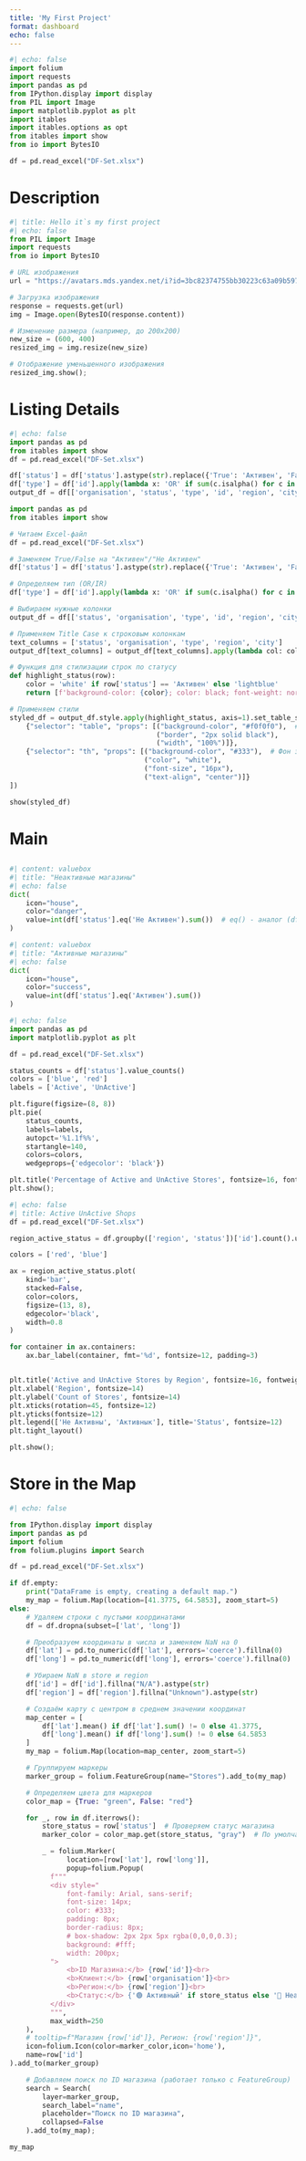 ```yaml
---
title: 'My First Project'
format: dashboard
echo: false
---
```


```python

#| echo: false
import folium
import requests
import pandas as pd
from IPython.display import display
from PIL import Image
import matplotlib.pyplot as plt
import itables
import itables.options as opt
from itables import show
from io import BytesIO

df = pd.read_excel("DF-Set.xlsx")

```

# Description



```python
#| title: Hello it`s my first project
#| echo: false
from PIL import Image
import requests
from io import BytesIO

# URL изображения
url = "https://avatars.mds.yandex.net/i?id=3bc82374755bb30223c63a09b5977c4aa04551f4-12615842-images-thumbs&n=13.jpeg"

# Загрузка изображения
response = requests.get(url)
img = Image.open(BytesIO(response.content))

# Изменение размера (например, до 200x200)
new_size = (600, 400)
resized_img = img.resize(new_size)

# Отображение уменьшенного изображения
resized_img.show();

```


# Listing Details


```python

#| echo: false
import pandas as pd
from itables import show
df = pd.read_excel("DF-Set.xlsx")

df['status'] = df['status'].astype(str).replace({'True': 'Активен', 'False': 'Не Активен'})
df['type'] = df['id'].apply(lambda x: 'OR' if sum(c.isalpha() for c in str(x)) >= 2 else 'IR')
output_df = df[['organisation', 'status', 'type', 'id', 'region', 'city']].reset_index(drop=True)
```


```python
import pandas as pd
from itables import show

# Читаем Excel-файл
df = pd.read_excel("DF-Set.xlsx")

# Заменяем True/False на "Активен"/"Не Активен"
df['status'] = df['status'].astype(str).replace({'True': 'Активен', 'False': 'Не Активен'})

# Определяем тип (OR/IR)
df['type'] = df['id'].apply(lambda x: 'OR' if sum(c.isalpha() for c in str(x)) >= 2 else 'IR')

# Выбираем нужные колонки
output_df = df[['status', 'organisation', 'type', 'id', 'region', 'city']].reset_index(drop=True)

# Применяем Title Case к строковым колонкам
text_columns = ['status', 'organisation', 'type', 'region', 'city']
output_df[text_columns] = output_df[text_columns].apply(lambda col: col.astype(str).str.title())

# Функция для стилизации строк по статусу
def highlight_status(row):
    color = 'white' if row['status'] == 'Активен' else 'lightblue'
    return [f'background-color: {color}; color: black; font-weight: normal;' for _ in row]

# Применяем стили
styled_df = output_df.style.apply(highlight_status, axis=1).set_table_styles([
    {"selector": "table", "props": [("background-color", "#f0f0f0"),  # Фон всей таблицы
                                    ("border", "2px solid black"),
                                    ("width", "100%")]},
    {"selector": "th", "props": [("background-color", "#333"),  # Фон заголовков
                                 ("color", "white"),
                                 ("font-size", "16px"),
                                 ("text-align", "center")]}
])

show(styled_df)
```


# Main

## {height=10%}


```python
#| content: valuebox
#| title: "Неактивные магазины"
#| echo: false
dict(
    icon="house",
    color="danger",
    value=int(df['status'].eq('Не Активен').sum())  # eq() - аналог (df['status'] == 'Не Активен')
)
```

```python
#| content: valuebox
#| title: "Активные магазины"
#| echo: false
dict(
    icon="house",
    color="success",
    value=int(df['status'].eq('Активен').sum())  
)
```
```python
#| echo: false
import pandas as pd
import matplotlib.pyplot as plt

df = pd.read_excel("DF-Set.xlsx")

status_counts = df['status'].value_counts()
colors = ['blue', 'red']
labels = ['Active', 'UnActive']

plt.figure(figsize=(8, 8))
plt.pie(
    status_counts, 
    labels=labels, 
    autopct='%1.1f%%', 
    startangle=140, 
    colors=colors,
    wedgeprops={'edgecolor': 'black'})

plt.title('Percentage of Active and UnActive Stores', fontsize=16, fontweight='bold')
plt.show();
```



```python
#| echo: false
#| title: Active UnActive Shops
df = pd.read_excel("DF-Set.xlsx")

region_active_status = df.groupby(['region', 'status'])['id'].count().unstack(fill_value=0)

colors = ['red', 'blue']

ax = region_active_status.plot(
    kind='bar',
    stacked=False,
    color=colors,
    figsize=(13, 8),
    edgecolor='black',
    width=0.8
)

for container in ax.containers:
    ax.bar_label(container, fmt='%d', fontsize=12, padding=3)


plt.title('Active and UnActive Stores by Region', fontsize=16, fontweight='bold')
plt.xlabel('Region', fontsize=14)
plt.ylabel('Count of Stores', fontsize=14)
plt.xticks(rotation=45, fontsize=12)
plt.yticks(fontsize=12)
plt.legend(['Не Активны', 'Активнык'], title='Status', fontsize=12)
plt.tight_layout()

plt.show();
```

# Store in the Map


```python
#| echo: false

from IPython.display import display
import pandas as pd
import folium
from folium.plugins import Search

df = pd.read_excel("DF-Set.xlsx")

if df.empty:
    print("DataFrame is empty, creating a default map.")
    my_map = folium.Map(location=[41.3775, 64.5853], zoom_start=5)
else:
    # Удаляем строки с пустыми координатами
    df = df.dropna(subset=['lat', 'long'])

    # Преобразуем координаты в числа и заменяем NaN на 0
    df['lat'] = pd.to_numeric(df['lat'], errors='coerce').fillna(0)
    df['long'] = pd.to_numeric(df['long'], errors='coerce').fillna(0)

    # Убираем NaN в store и region
    df['id'] = df['id'].fillna("N/A").astype(str)
    df['region'] = df['region'].fillna("Unknown").astype(str)

    # Создаём карту с центром в среднем значении координат
    map_center = [
        df['lat'].mean() if df['lat'].sum() != 0 else 41.3775,
        df['long'].mean() if df['long'].sum() != 0 else 64.5853
    ]
    my_map = folium.Map(location=map_center, zoom_start=5)

    # Группируем маркеры
    marker_group = folium.FeatureGroup(name="Stores").add_to(my_map)

    # Определяем цвета для маркеров
    color_map = {True: "green", False: "red"}

    for _, row in df.iterrows():
        store_status = row['status']  # Проверяем статус магазина
        marker_color = color_map.get(store_status, "gray")  # По умолчанию серый

        _ = folium.Marker(
              location=[row['lat'], row['long']],
              popup=folium.Popup(
          f"""
          <div style="
              font-family: Arial, sans-serif;
              font-size: 14px;
              color: #333;
              padding: 8px;
              border-radius: 8px;
              # box-shadow: 2px 2px 5px rgba(0,0,0,0.3);
              background: #fff;
              width: 200px;
          ">
              <b>ID Магазина:</b> {row['id']}<br>
              <b>Клиент:</b> {row['organisation']}<br>
              <b>Регион:</b> {row['region']}<br>
              <b>Статус:</b> {'🟢 Активный' if store_status else '🔴 Неактивный'}
          </div>
          """,
          max_width=250
    ),
    # tooltip=f"Магазин {row['id']}, Регион: {row['region']}",
    icon=folium.Icon(color=marker_color,icon='home'),
    name=row['id']
).add_to(marker_group)

    # Добавляем поиск по ID магазина (работает только с FeatureGroup)
    search = Search(
        layer=marker_group,
        search_label="name",
        placeholder="Поиск по ID магазина",
        collapsed=False
    ).add_to(my_map);

my_map

```
